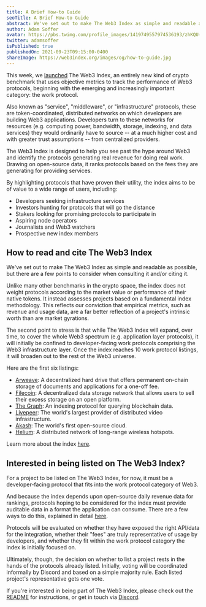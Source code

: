 ```yaml
---
title: A Brief How-to Guide
seoTitle: A Brief How-to Guide
abstract: We've set out to make The Web3 Index as simple and readable as possible, but there are a few points to consider when consulting it and/or citing it.
author: Adam Soffer
avatar: https://pbs.twimg.com/profile_images/1419749557974536193/zhKQU-Fo_400x400.jpg
twitter: adamsoffer
isPublished: true
publishedOn: 2021-09-23T09:15:00-0400
shareImage: https://web3index.org/images/og/how-to-guide.jpg
---
```


This week, we [launched](https://web3index.org/blog/launching-the-web3-index) The Web3 Index, an entirely new kind of crypto benchmark that uses objective metrics to track the performance of Web3 protocols, beginning with the emerging and increasingly important category: the work protocol.

Also known as "service", "middleware", or "infrastructure" protocols, these are token-coordinated, distributed networks on which developers are building Web3 applications. Developers turn to these networks for resources (e.g. computing power, bandwidth, storage, indexing, and data services) they would ordinarily have to source -- at a much higher cost and with greater trust assumptions -- from centralized providers.

The Web3 Index is designed to help you see past the hype around Web3 and identify the protocols generating real revenue for doing real work. Drawing on open-source data, it ranks protocols based on the fees they are generating for providing services.

By highlighting protocols that have proven their utility, the index aims to be of value to a wide range of users, including:

- Developers seeking infrastructure services
- Investors hunting for protocols that will go the distance
- Stakers looking for promising protocols to participate in
- Aspiring node operators
- Journalists and Web3 watchers
- Prospective new index members

## How to read and cite The Web3 Index

We've set out to make The Web3 Index as simple and readable as possible, but there are a few points to consider when consulting it and/or citing it.

Unlike many other benchmarks in the crypto space, the index does not weight protocols according to the market value or performance of their native tokens. It instead assesses projects based on a fundamental index methodology. This reflects our conviction that empirical metrics, such as revenue and usage data, are a far better reflection of a project's intrinsic worth than are market gyrations.

The second point to stress is that while The Web3 Index will expand, over time, to cover the whole Web3 spectrum (e.g. application layer protocols), it will initially be confined to developer-facing work protocols comprising the Web3 infrastructure layer. Once the index reaches 10 work protocol listings, it will broaden out to the rest of the Web3 universe.

Here are the first six listings:

- [Arweave](https://www.arweave.org/): A decentralized hard drive that offers permanent on-chain storage of documents and applications for a one-off fee.
- [Filecoin](https://filecoin.io/): A decentralized data storage network that allows users to sell their excess storage on an open platform.
- [The Graph](https://thegraph.com/): An indexing protocol for querying blockchain data.
- [Livepeer](https://livepeer.org/): The world's largest provider of distributed video infrastructure.
- [Akash](https://akash.network/): The world's first open-source cloud.
- [Helium](https://www.helium.com/): A distributed network of long-range wireless hotspots.

Learn more about the index [here](https://web3index.org/).

## Interested in being listed on The Web3 Index?

For a project to be listed on The Web3 Index, for now, it must be a developer-facing protocol that fits into the work protocol category of Web3.

And because the index depends upon open-source daily revenue data for rankings, protocols hoping to be considered for the index must provide auditable data in a format the application can consume. There are a few ways to do this, explained in detail [here](https://github.com/web3index/web3index-org#protocol-integration-instructions).

Protocols will be evaluated on whether they have exposed the right API/data for the integration, whether their "fees" are truly representative of usage by developers, and whether they fit within the work protocol category the index is initially focused on.

Ultimately, though, the decision on whether to list a project rests in the hands of the protocols already listed. Initially, voting will be coordinated informally by Discord and based on a simple majority rule. Each listed project's representative gets one vote.

If you're interested in being part of The Web3 Index, please check out the [README](https://github.com/web3index/web3index-org#readme) for instructions, or get in touch via [Discord](https://discord.com/invite/GsYEGuns9y).
